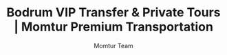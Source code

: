 ---
title: "Bodrum VIP Transfer & Private Tours | Momtur Premium Transportation"
seo:
  title: "Bodrum VIP Transfer & Private Tours | Momtur Premium Transportation"
  description: "Premium VIP transfer services in Bodrum with luxury vehicles, professional English-speaking drivers, and 24/7 availability. Airport transfers, private tours, and corporate transportation."
  keywords: "bodrum vip transfer, bodrum airport transfer, private tours bodrum, luxury transportation turkey, milas bodrum airport transfer, bodrum chauffeur service, bodrum corporate transfer"
  canonical: "https://momtur.com"
  og:
    title: "Momtur - Exclusive VIP Transfer & Private Tours in Bodrum"
    description: "Premium transportation services in Bodrum with luxury vehicles, professional drivers, and personalized tour experiences."
    image: "https://res.cloudinary.com/djzzikcey/image/upload/v1753431200/momtur_luxury_transfer_bodrum_hero.jpg"
    url: "https://momtur.com"
    type: "website"
    locale: "en_US"
    site_name: "Momtur"
  twitter:
    card: "summary_large_image"
    title: "Momtur - Exclusive VIP Transfer & Private Tours in Bodrum"
    description: "Premium transportation services in Bodrum with luxury vehicles, professional drivers, and personalized tour experiences."
    image: "https://res.cloudinary.com/djzzikcey/image/upload/v1753431200/momtur_luxury_transfer_bodrum_hero.jpg"
    site: "@momtur"
    creator: "@momtur"
description: "Momtur goes beyond standard transfer services in Bodrum to offer you exclusive chauffeured transportation and personalized tour experiences."
tags: [home, introduction, bodrum, transfer, tours, services, vip, luxury, premium-transportation]
robots: "index, follow, max-image-preview:large, max-snippet:-1, max-video-preview:-1"
author: "Momtur Team"
---